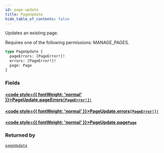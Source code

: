 ```yaml
---
id: page-update
title: PageUpdate
hide_table_of_contents: false
---
```








Updates an existing page. 

Requires one of the following permissions: MANAGE_PAGES.

```graphql
type PageUpdate {
  pageErrors: [PageError!]!
  errors: [PageError!]!
  page: Page
}
```


### Fields

#### [<code style={{ fontWeight: 'normal' }}>PageUpdate.<b>pageErrors</b></code>](#)<Bullet />[`[PageError!]!`](../../../developer/api-reference/objects/page-error) <Badge class="secondary" text="non-null"/> <Badge class="secondary" text="object"/>
> 
> 

#### [<code style={{ fontWeight: 'normal' }}>PageUpdate.<b>errors</b></code>](#)<Bullet />[`[PageError!]!`](../../../developer/api-reference/objects/page-error) <Badge class="secondary" text="non-null"/> <Badge class="secondary" text="object"/>
> 
> 

#### [<code style={{ fontWeight: 'normal' }}>PageUpdate.<b>page</b></code>](#)<Bullet />[`Page`](../../../developer/api-reference/objects/page) <Badge class="secondary" text="object"/>
> 
> 



### Returned by

[`pageUpdate`](../../../developer/api-reference/mutations/page-update)  <Badge class="secondary" text="mutation"/>



